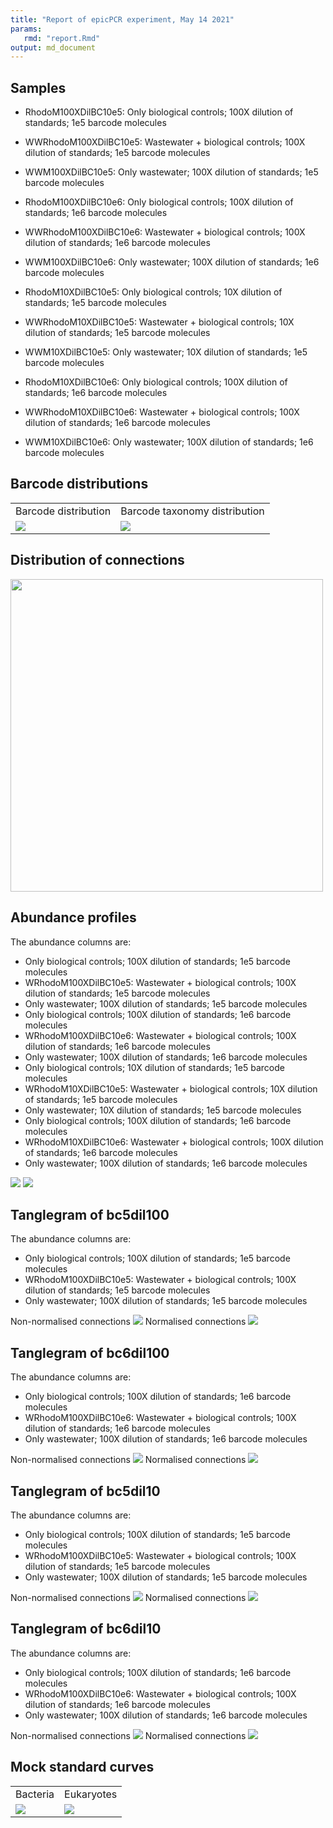 ```yaml
---
title: "Report of epicPCR experiment, May 14 2021"
params:
   rmd: "report.Rmd"
output: md_document
---
```


## Samples

- RhodoM100XDilBC10e5: Only biological controls; 100X dilution of standards; 1e5 barcode molecules
- WWRhodoM100XDilBC10e5: Wastewater + biological controls; 100X dilution of standards; 1e5 barcode molecules
- WWM100XDilBC10e5: Only wastewater; 100X dilution of standards; 1e5 barcode molecules

- RhodoM100XDilBC10e6: Only biological controls; 100X dilution of standards; 1e6 barcode molecules
- WWRhodoM100XDilBC10e6: Wastewater + biological controls; 100X dilution of standards; 1e6 barcode molecules
- WWM100XDilBC10e6: Only wastewater; 100X dilution of standards; 1e6 barcode molecules

- RhodoM10XDilBC10e5: Only biological controls; 10X dilution of standards; 1e5 barcode molecules
- WWRhodoM10XDilBC10e5: Wastewater + biological controls; 10X dilution of standards; 1e5 barcode molecules
- WWM10XDilBC10e5: Only wastewater; 10X dilution of standards; 1e5 barcode molecules

- RhodoM10XDilBC10e6: Only biological controls; 100X dilution of standards; 1e6 barcode molecules
- WWRhodoM10XDilBC10e6: Wastewater + biological controls; 100X dilution of standards; 1e6 barcode molecules
- WWM10XDilBC10e6: Only wastewater; 100X dilution of standards; 1e6 barcode molecules


## Barcode distributions

<table>
  <tr>
    <td>Barcode distribution</td>
    <td>Barcode taxonomy distribution</td>
  </tr>
  <tr>
    <td valign="top"><img src="../figures/bc_distribution.png"></td>
    <td valign="top"><img src="../figures/bc_tax_distribution.png"></td>
  </tr>
 </table>

## Distribution of connections

<td valign="top"><img src="../figures/connection_distribution.png" width=500></td>


## Abundance profiles

The abundance columns are:

- Only biological controls; 100X dilution of standards; 1e5 barcode molecules
- WRhodoM100XDilBC10e5: Wastewater + biological controls; 100X dilution of standards; 1e5 barcode molecules
- Only wastewater; 100X dilution of standards; 1e5 barcode molecules
- Only biological controls; 100X dilution of standards; 1e6 barcode molecules
- WRhodoM100XDilBC10e6: Wastewater + biological controls; 100X dilution of standards; 1e6 barcode molecules
- Only wastewater; 100X dilution of standards; 1e6 barcode molecules
- Only biological controls; 10X dilution of standards; 1e5 barcode molecules
- WRhodoM10XDilBC10e5: Wastewater + biological controls; 10X dilution of standards; 1e5 barcode molecules
- Only wastewater; 10X dilution of standards; 1e5 barcode molecules
- Only biological controls; 100X dilution of standards; 1e6 barcode molecules
- WRhodoM10XDilBC10e6: Wastewater + biological controls; 100X dilution of standards; 1e6 barcode molecules
- Only wastewater; 100X dilution of standards; 1e6 barcode molecules

<td valign="top"><img src="../figures/bact_abunds.png" ></td>
<td valign="top"><img src="../figures/euk_abunds.png" ></td>


## Tanglegram of bc5dil100

The abundance columns are:

- Only biological controls; 100X dilution of standards; 1e5 barcode molecules
- WRhodoM100XDilBC10e5: Wastewater + biological controls; 100X dilution of standards; 1e5 barcode molecules
- Only wastewater; 100X dilution of standards; 1e5 barcode molecules

Non-normalised connections
<td valign="top"><img src="../figures/bc5dil100.png" ></td>

Normalised connections
<td valign="top"><img src="../figures/bc5dil100_normalised.png" ></td>


## Tanglegram of bc6dil100

The abundance columns are:

- Only biological controls; 100X dilution of standards; 1e6 barcode molecules
- WRhodoM100XDilBC10e6: Wastewater + biological controls; 100X dilution of standards; 1e6 barcode molecules
- Only wastewater; 100X dilution of standards; 1e6 barcode molecules

Non-normalised connections
<td valign="top"><img src="../figures/bc6dil100.png" ></td>

Normalised connections
<td valign="top"><img src="../figures/bc6dil100_normalised.png" ></td>


## Tanglegram of bc5dil10

The abundance columns are:

- Only biological controls; 100X dilution of standards; 1e5 barcode molecules
- WRhodoM100XDilBC10e5: Wastewater + biological controls; 100X dilution of standards; 1e5 barcode molecules
- Only wastewater; 100X dilution of standards; 1e5 barcode molecules

Non-normalised connections
<td valign="top"><img src="../figures/bc5dil10.png" ></td>

Normalised connections
<td valign="top"><img src="../figures/bc5dil10_normalised.png" ></td>


## Tanglegram of bc6dil10

The abundance columns are:

- Only biological controls; 100X dilution of standards; 1e6 barcode molecules
- WRhodoM100XDilBC10e6: Wastewater + biological controls; 100X dilution of standards; 1e6 barcode molecules
- Only wastewater; 100X dilution of standards; 1e6 barcode molecules

Non-normalised connections
<td valign="top"><img src="../figures/bc6dil10.png" ></td>

Normalised connections
<td valign="top"><img src="../figures/bc6dil10_normalised.png" ></td>


## Mock standard curves

<table>
  <tr>
    <td>Bacteria</td>
    <td>Eukaryotes</td>
  </tr>
  <tr>
    <td valign="top"><img src="../figures/bact_mock_curve.png"></td>
    <td valign="top"><img src="../figures/euk_mock_curve.png"></td>
  </tr>
 </table>
